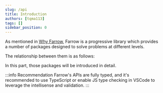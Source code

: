 ```yaml
---
slug: /api
title: Introduction
authors: [tqma113]
tags: []
sidebar_position: 0
---
```


As mentioned in [Why Farrow](../tutorial/why.mdx), Farrow is a progressive library which provides a number of packages designed to solve problems at different levels.

The relationship between them is as follows:


In this part, those packages will be introduced in detail.

:::info Recommendation
Farrow's APIs are fully typed, and it's recommended to use TypeScript or enable JS type checking in VSCode to leverage the intellisense and validation.
:::

